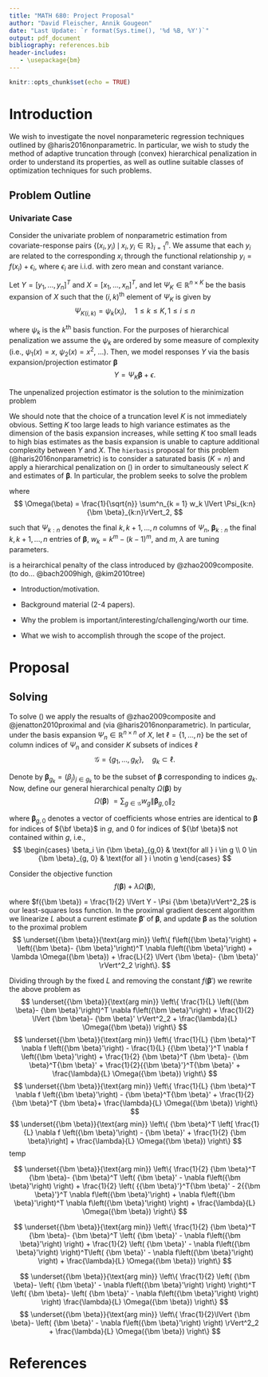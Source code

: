 ```yaml
---
title: "MATH 680: Project Proposal"
author: "David Fleischer, Annik Gougeon"
date: "Last Update: `r format(Sys.time(), '%d %B, %Y')`"
output: pdf_document
bibliography: references.bib
header-includes:
   - \usepackage{bm}
---
```


\newcommand{\bbeta}{{\bm \beta}}
\newcommand{\argmin}{{\text{arg min}}}

```r
knitr::opts_chunk$set(echo = TRUE)
```

# Introduction 

We wish to investigate the novel nonparameteric regression techniques outlined by @haris2016nonparametric. In particular, we wish to study the method of adaptive truncation through (convex) hierarchical penalization in order to understand its properties, as well as outline suitable classes of optimization techniques for such problems.

## Problem Outline

### Univariate Case

Consider the univariate problem of nonparametric estimation from covariate-response pairs $\{(x_i, y_i)\,\mid\, x_i, y_i \in \mathbb R\}^n_{i = 1}$. We assume that each $y_i$ are related to the corresponding $x_i$ through the functional relationship $y_i = f(x_i) + \epsilon_i$, where $\epsilon_i$ are i.i.d. with zero mean and constant variance. 

Let $Y = [y_1, ..., y_n]^T$ and $X = [x_1, ..., x_n]^T$, and let $\Psi_K \in \mathbb R^{n\times K}$ be the basis expansion of $X$ such that the $(i,k)^\text{th}$ element of $\Psi_K$ is given by
$$
  \Psi_{K(i,k)} = \psi_k(x_i), \quad 1 \leq k \leq K,\,1\leq i \leq n
$$

where $\psi_k$ is the $k^\text{th}$ basis function. For the purposes of hierarchical penalization we assume the $\psi_k$ are ordered by some measure of complexity (i.e., $\psi_1(x) = x$, $\psi_2(x) = x^2$, ...). Then, we model responses $Y$ via the basis expansion/projection estimator $\bbeta$
$$
  Y = \Psi_K\bbeta + \epsilon.
$$

The unpenalized projection estimator is the solution to the minimization problem
\begin{equation}\label{eqn_proj}
  \widehat\bbeta^\text{proj} = \underset{\bbeta \in \mathbb R^K}{\argmin} \frac{1}{2n} \lVert Y - \Psi_K \bbeta \rVert^2_2.
\end{equation}

We should note that the choice of a truncation level $K$ is not immediately obvious. Setting $K$ too large leads to high variance estimates as the dimension of the basis expansion increases, while setting $K$ too small leads to high bias estimates as the basis expansion is unable to capture additional complexity between $Y$ and $X$. The `hierbasis` proposal for this problem (@haris2016nonparametric) is to consider a saturated basis ($K = n$) and apply a hierarchical penalization on (\ref{eqn_proj}) in order to simultaneously select $K$ and estimates of $\bbeta$. In particular, the problem seeks to solve the problem
\begin{equation}\label{eqn_hier}
\hat\beta^\texttt{hier} = \underset{\beta \in \mathbb R^n}{\text{arg min}} \left\{ \frac{1}{2 n} \lVert y - \Psi \beta \rVert^2_2 + \lambda \Omega(\beta) \right\}
\end{equation}

where 
$$
  \Omega(\beta) = \frac{1}{\sqrt{n}} \sum^n_{k = 1} w_k \lVert \Psi_{k:n} \bbeta_{k:n}\rVert_2,
$$

such that $\Psi_{k:n}$ denotes the final $k, k+1, ..., n$ columns of $\Psi_n$, $\bbeta_{k:n}$ the final $k, k+1, ..., n$ entries of $\bbeta$, $w_k = k^m - (k - 1)^m$, and $m$, $\lambda$ are tuning parameters.

is a heirarchical penalty of the class introduced by @zhao2009composite. (to do... @bach2009high, @kim2010tree)

* Introduction/motivation.

* Background material (2-4 papers).

* Why the problem is important/interesting/challenging/worth our time.

* What we wish to accomplish through the scope of the project.

# Proposal

## Solving

To solve (\ref{eqn_hier}) we apply the resualts of @zhao2009composite and @jenatton2010proximal and (via @haris2016nonparametric). In particular, under the basis expansion $\Psi_n \in \mathbb R^{n\times n}$ of $X$, let $\ell = \{1, ..., n\}$ be the set of column indices of $\Psi_n$ and consider $K$ subsets of indices $\ell$
$$
  \mathcal G = \{g_1, ..., g_K\}, \quad g_k \subset \ell.
$$

Denote by ${\bm\beta}_{g_k} = (\beta_j)_{j\in g_k}$ to be the subset of ${\bm\beta}$ corresponding to indices $g_k$. Now, define our general hierarchical penalty $\Omega({\bm \beta})$ by
$$
  \Omega({\bm \beta})\ = \sum_{g \in \mathcal G} w_g \lVert {\bm \beta}_{g,0} \rVert_2
$$

where ${\bm \beta}_{g,0}$ denotes a vector of coefficients whose entries are identical to ${\bm \beta}$ for indices of ${\bf \beta}$ in $g$, and 0 for indices of ${\bf \beta}$ not contained within $g$, i.e.,
$$
\begin{cases}
  \beta_i \in {\bm \beta}_{g,0} & \text{for all } i \in g \\
   0 \in {\bm \beta}_{g, 0} & \text{for all } i \notin g
\end{cases}
$$

Consider the objective function
$$
  f(\bbeta) + \lambda \Omega(\bbeta),
$$

where $f(\bbeta) = \frac{1}{2} \lVert Y - \Psi \bbeta \rVert^2_2$ is our least-squares loss function. In the proximal gradient descent algorithm we linearize $L$ about a current estimate $\bbeta'$ of $\bbeta$, and update $\bbeta$ as the solution to the proximal problem
$$
  \underset{\bbeta}{\text{arg min}} \left\{ f\left(\bbeta'\right) + \left(\bbeta - \bbeta'\right)^T \nabla f\left(\bbeta'\right) + \lambda \Omega(\bbeta) + \frac{L}{2} \lVert \bbeta - \bbeta' \rVert^2_2 \right\}.
$$

Dividing through by the fixed $L$ and removing the constant $f\left(\bbeta'\right)$ we rewrite the above problem as
$$
  \underset{\bbeta}{\text{arg min}} \left\{ \frac{1}{L} \left(\bbeta - \bbeta'\right)^T \nabla f\left(\bbeta'\right) + \frac{1}{2} \lVert \bbeta - \bbeta' \rVert^2_2 + \frac{\lambda}{L} \Omega(\bbeta) \right\}
$$
$$
  \underset{\bbeta}{\text{arg min}} \left\{ \frac{1}{L} \bbeta^T \nabla f \left(\bbeta'\right) - \frac{1}{L} {\bbeta'}^T \nabla f \left(\bbeta'\right) + \frac{1}{2} \bbeta^T \bbeta - \bbeta^T\bbeta' + \frac{1}{2}{\bbeta'}^T\bbeta' + \frac{\lambda}{L} \Omega(\bbeta) \right\}
$$
$$
  \underset{\bbeta}{\text{arg min}} \left\{ \frac{1}{L} \bbeta^T \nabla f \left(\bbeta'\right) - \bbeta^T\bbeta' + \frac{1}{2} \bbeta^T \bbeta  + \frac{\lambda}{L} \Omega(\bbeta) \right\}
$$
$$
  \underset{\bbeta}{\text{arg min}} \left\{ \bbeta^T \left[ \frac{1}{L} \nabla f \left(\bbeta'\right) - \bbeta' + \frac{1}{2} \bbeta\right]  + \frac{\lambda}{L} \Omega(\bbeta) \right\}
$$
temp

$$
  \underset{\bbeta}{\text{arg min}} \left\{ \frac{1}{2} \bbeta^T \bbeta - \bbeta^T \left( \bbeta' - \nabla f\left(\bbeta'\right) \right) + \frac{1}{2} \left( {\bbeta'}^T\bbeta' - 2{\bbeta'}^T \nabla f\left(\bbeta'\right) + \nabla f\left(\bbeta'\right)^T \nabla f\left(\bbeta'\right) \right)  + \frac{\lambda}{L} \Omega(\bbeta) \right\}
$$

$$
  \underset{\bbeta}{\text{arg min}} \left\{ \frac{1}{2} \bbeta^T \bbeta - \bbeta^T \left( \bbeta' - \nabla f\left(\bbeta'\right) \right) + \frac{1}{2} \left( \bbeta' - \nabla f\left(\bbeta'\right) \right)^T\left( \bbeta' - \nabla f\left(\bbeta'\right) \right)  + \frac{\lambda}{L} \Omega(\bbeta) \right\}
$$

$$
  \underset{\bbeta}{\text{arg min}} \left\{ \frac{1}{2} \left( \bbeta - \left( \bbeta' - \nabla f\left(\bbeta'\right) \right) \right)^T \left( \bbeta - \left( \bbeta' - \nabla f\left(\bbeta'\right) \right) \right) \frac{\lambda}{L} \Omega(\bbeta) \right\}
$$
$$
  \underset{\bbeta}{\text{arg min}} \left\{ \frac{1}{2}\lVert \bbeta - \left( \bbeta' - \nabla f\left(\bbeta'\right) \right) \rVert^2_2 + \frac{\lambda}{L} \Omega(\bbeta) \right\}
$$

\newpage
# References


